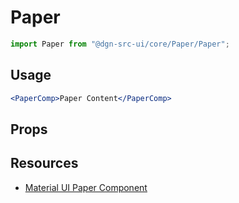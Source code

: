 
<Meta title="Paper" component={Paper} />

# Paper

```js static
import Paper from "@dgn-src-ui/core/Paper/Paper";
```

## Usage

```jsx
<PaperComp>Paper Content</PaperComp>
```

## Props

<Props of={Paper} />

## Resources

- [Material UI Paper Component](https://material-ui.com/components/paper/)
